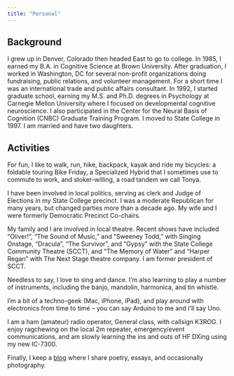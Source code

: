 ```yaml
---
title: "Personal"
---
```


## Background

I grew up in Denver, Colorado then headed East to go to college. In 1985, I earned my B.A. in Cognitive Science at Brown University. After graduation, I worked in Washington, DC for several non-profit organizations doing fundraising, public relations, and volunteer management. For a short time I was an international trade and public affairs consultant. In 1992, I started graduate school, earning my M.S. and Ph.D. degrees in Psychology at Carnegie Mellon University where I focused on developmental cognitive neuroscience. I also participated in the Center for the Neural Basis of Cognition (CNBC) Graduate Training Program. I moved to State College in 1997. I am married and have two daughters.

## Activities

For fun, I like to walk, run, hike, backpack, kayak and ride my bicycles: a foldable touring Bike Friday, a Specialized Hybrid that I sometimes use to commute to work, and stoker-willing, a road tandem we call Tonya.

I have been involved in local politics, serving as clerk and Judge of Elections in my State College precinct. I was a moderate Republican for many years, but changed parties more than a decade ago. My wife and I were formerly Democratic Precinct Co-chairs.

My family and I are involved in local theatre. Recent shows have included "Oliver!", "The Sound of Music," and "Sweeney Todd," with Singing Onstage, "Dracula", "The Survivor", and "Gypsy" with the State College Community Theatre (SCCT), and "The Memory of Water" and "Harper Regan" with The Next Stage theatre company. I am former president of SCCT.

Needless to say, I love to sing and dance. I'm also learning to play a number of instruments, including the banjo, mandolin, harmonica, and tin whistle.

I'm a bit of a techno-geek (Mac, iPhone, iPad), and play around with electronics from time to time -- you can say Arduino to me and I'll say Uno. 

I am a ham (amateur) radio operator, General class, with callsign K3ROG. I enjoy ragchewing on the local 2m repeater, emergency/event communications, and am slowly learning the ins and outs of HF DXing using my new IC-7300.

Finally, I keep a [blog](http://rick-gilmore.com) where I share poetry, essays, and occasionally photography.
